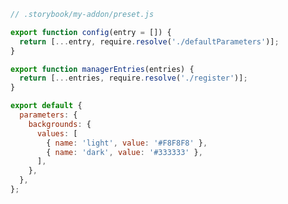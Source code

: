 ```js
// .storybook/my-addon/preset.js

export function config(entry = []) {
  return [...entry, require.resolve('./defaultParameters')];
}

export function managerEntries(entries) {
  return [...entries, require.resolve('./register')];
}

export default {
  parameters: {
    backgrounds: {
      values: [
        { name: 'light', value: '#F8F8F8' },
        { name: 'dark', value: '#333333' },
      ],
    },
  },
};
```
